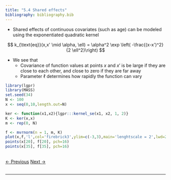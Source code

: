 ```yaml
---
title: "5.4 Shared effects"
bibliography: bibliography.bib
---
```


- Shared effects of continuous covariates (such as age) can be modeled using the exponentiated quadratic kernel

$$
k_{\text{eq}}(x,x' \mid \alpha, \ell) = \alpha^2 \exp \left( -\frac{(x-x')^2}{2 \ell^2}\right)
$$

- We see that
    + Covariance of function values at points $x$ and $x'$ is be large if they are close to each other, and close to zero if they are far away
    + Parameter $\ell$ determines how rapidly the function can vary

```r
library(lgpr)
library(MASS)
set.seed(34)
N <- 100
x <- seq(0,10,length.out=N)

ker <- function(x1,x2){lgpr:::kernel_se(x1, x2, 1, 2)}
K <- ker(x,x)
m <- rep(0, N)

f <- mvrnorm(n = 1, m, K)
plot(x,f,'l',col='firebrick3',ylim=c(-3,3),main='lenghtscale = 2',lwd=2,xlab='age')
points(x[20], f[20], pch=16)
points(x[35], f[35], pch=16)
```


<br>
<a href="05_lgp_3.html" class="previous">&larr; Previous</a>
<a href="05_lgp_5.html" class="next">Next &rarr;</a>
<br>
<br>
<hr>
